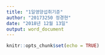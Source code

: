 ```yaml
---
title: "1일영양섭취기준"
author: "20173250 정경현"
date: "2018년 12월 13일"
output: word_document
---
```


```r
knitr::opts_chunk$set(echo = TRUE)
```

```r

```

